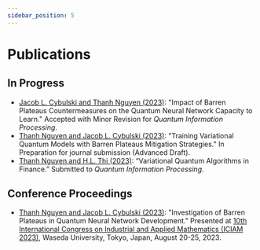 ```yaml
---
sidebar_position: 5
---
```


# Publications

## In Progress

- [Jacob L. Cybulski and Thanh Nguyen (2023)](./projects.mdx#The-Impact-of-Barren-Plateaus-Mitigation-Strategy-on-the-Quantum-Neural-Network-Capacity-to-Learn): "Impact of Barren Plateaus Countermeasures on the Quantum Neural Network Capacity to Learn." Accepted with Minor Revision for *Quantum Information Processing*.
- [Thanh Nguyen and Jacob L. Cybulski (2023)](./projects.mdx#The-Impact-of-Barren-Plateaus-Mitigation-Strategy-on-the-Quantum-Neural-Network-Capacity-to-Learn): "Training Variational Quantum Models with Barren Plateaus Mitigation Strategies." In Preparation for journal submission (Advanced Draft).
- [Thanh Nguyen and H.L. Thi (2023)](./projects.mdx#Applications-of-Quantum-Algorithms-in-Finance): “Variational Quantum Algorithms in Finance.” Submitted to *Quantum Information Processing*.

## Conference Proceedings
- [Thanh Nguyen and Jacob L. Cybulski (2023)](./projects.mdx#The-Impact-of-Barren-Plateaus-Mitigation-Strategy-on-the-Quantum-Neural-Network-Capacity-to-Learn): "Investigation of Barren Plateaus in Quantum Neural Network Development." Presented at [10th International Congress on Industrial and Applied Mathematics (ICIAM 2023)](https://iciam2023.org/), Waseda University, Tokyo, Japan, August 20-25, 2023.